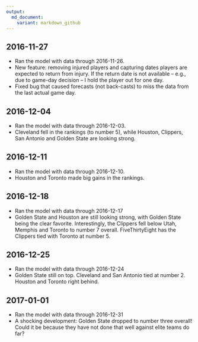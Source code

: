 ```yaml
---
output:
  md_document:
    variant: markdown_github
---
```


## 2016-11-27

* Ran the model with data through 2016-11-26.
* New feature: removing injured players and capturing dates players are expected to return from injury. If the return date is not available -- e.g., due to game-day decision -- I hold the player out for one day.
* Fixed bug that caused forecasts (not back-casts) to miss the data from the last actual game day. 

## 2016-12-04

* Ran the model with data through 2016-12-03.
* Cleveland fell in the rankings (to number 5), while Houston, Clippers, San Antonio and Golden State are looking strong.

## 2016-12-11

* Ran the model with data through 2016-12-10.
* Houston and Toronto made big gains in the rankings.

## 2016-12-18

* Ran the model with data through 2016-12-17
* Golden State and Houston are still looking strong, with Golden State being the clear favorite. Interestingly, the Clippers fell below Utah, Memphis and Toronto to number 7 overall. FiveThirtyEight has the Clippers tied with Toronto at number 5.

## 2016-12-25

* Ran the model with data through 2016-12-24
* Golden State still on top. Cleveland and San Antonio tied at number 2. Houston and Toronto right behind.

## 2017-01-01

* Ran the model with data through 2016-12-31
* A shocking development: Golden State dropped to number three overall! Could it be because they have not done that well against elite teams do far?
